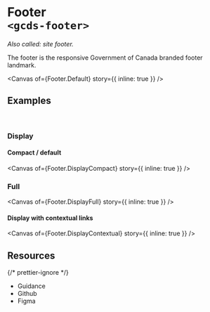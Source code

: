 
<Meta of={Footer} name="Overview" />

# Footer<br/>`<gcds-footer>`

_Also called: site footer._

The footer is the responsive Government of Canada branded footer landmark.

<Canvas of={Footer.Default} story={{ inline: true }} />

## Examples

<br />

### Display

#### Compact / default

<Canvas of={Footer.DisplayCompact} story={{ inline: true }} />

### Full

<Canvas of={Footer.DisplayFull} story={{ inline: true }} />

#### Display with contextual links

<Canvas of={Footer.DisplayContextual} story={{ inline: true }} />

## Resources

{/* prettier-ignore */}
<ul>
  <li>
    <gcds-button type="link" button-style="text-only" href="https://design-system.alpha.canada.ca/en/components/footer/" target="_blank">Guidance</gcds-button>
  </li>
  <li>
    <gcds-button type="link" button-style="text-only" href="https://github.com/cds-snc/gcds-components/tree/main/packages/web/src/components/gcds-footer" target="_blank">Github</gcds-button>
  </li>
  <li>
    <gcds-button type="link" button-style="text-only" href="https://www.figma.com/file/mh2maMG2NBtk41k1O1UGHV/Canadian-Digital-Service%E2%80%A8---GC-Design-System?type=design&node-id=1802-4983&mode=design&t=6AQy5Cmm6YcqHAJm-0" target="_blank">Figma</gcds-button>
  </li>
</ul>
